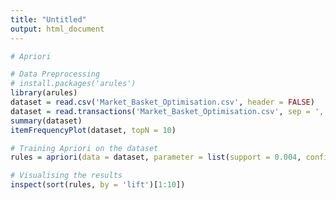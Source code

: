 ```yaml
---
title: "Untitled"
output: html_document
---
```


```r
# Apriori

# Data Preprocessing
# install.packages('arules')
library(arules)
dataset = read.csv('Market_Basket_Optimisation.csv', header = FALSE)
dataset = read.transactions('Market_Basket_Optimisation.csv', sep = ',', rm.duplicates = TRUE)
summary(dataset)
itemFrequencyPlot(dataset, topN = 10)

# Training Apriori on the dataset
rules = apriori(data = dataset, parameter = list(support = 0.004, confidence = 0.2))

# Visualising the results
inspect(sort(rules, by = 'lift')[1:10])
```


